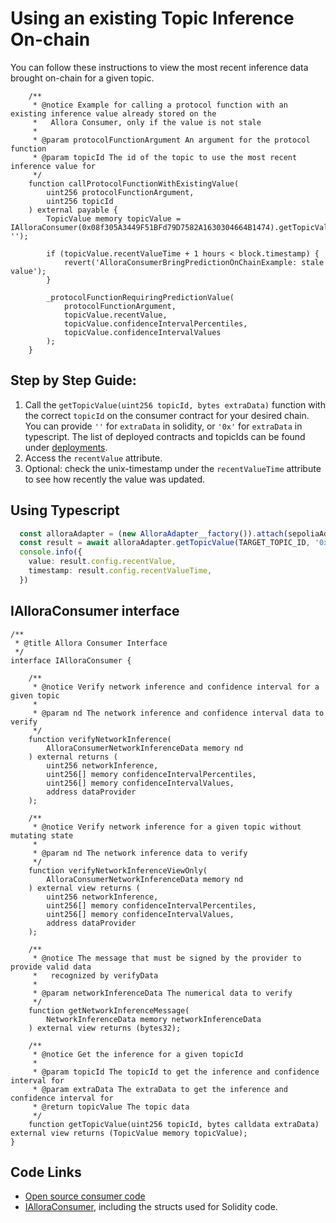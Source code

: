 # Using an existing Topic Inference On-chain

You can follow these instructions to view the most recent inference data brought on-chain for a given topic.

```solidity
    /**
     * @notice Example for calling a protocol function with an existing inference value already stored on the
     *   Allora Consumer, only if the value is not stale
     * 
     * @param protocolFunctionArgument An argument for the protocol function
     * @param topicId The id of the topic to use the most recent inference value for
     */
    function callProtocolFunctionWithExistingValue(
        uint256 protocolFunctionArgument,
        uint256 topicId
    ) external payable {
        TopicValue memory topicValue = IAlloraConsumer(0x08f305A3449F51BFd79D7582A1630304664B1474).getTopicValue(topicId, '');

        if (topicValue.recentValueTime + 1 hours < block.timestamp) {
            revert('AlloraConsumerBringPredictionOnChainExample: stale value');
        }

        _protocolFunctionRequiringPredictionValue(
            protocolFunctionArgument, 
            topicValue.recentValue,
            topicValue.confidenceIntervalPercentiles,
            topicValue.confidenceIntervalValues
        );
    }
```

## Step by Step Guide:

1. Call the `getTopicValue(uint256 topicId, bytes extraData)` function with the correct `topicId` on the consumer contract for your desired chain. You can provide `''` for `extraData` in solidity, or `'0x'` for `extraData` in typescript. The list of deployed contracts and topicIds can be found under [deployments](./existing-consumers).
2. Access the `recentValue` attribute.
3. Optional: check the unix-timestamp under the `recentValueTime` attribute to see how recently the value was updated.

## Using Typescript

```typescript
  const alloraAdapter = (new AlloraAdapter__factory()).attach(sepoliaAddresses.AlloraAdapter).connect(wallet) as AlloraAdapter
  const result = await alloraAdapter.getTopicValue(TARGET_TOPIC_ID, '0x')
  console.info({
    value: result.config.recentValue,
    timestamp: result.config.recentValueTime,
  })
```

## IAlloraConsumer interface

```sol
/**
 * @title Allora Consumer Interface
 */
interface IAlloraConsumer {

    /**
     * @notice Verify network inference and confidence interval for a given topic
     * 
     * @param nd The network inference and confidence interval data to verify
     */
    function verifyNetworkInference(
        AlloraConsumerNetworkInferenceData memory nd
    ) external returns (
        uint256 networkInference, 
        uint256[] memory confidenceIntervalPercentiles, 
        uint256[] memory confidenceIntervalValues, 
        address dataProvider
    );

    /**
     * @notice Verify network inference for a given topic without mutating state
     * 
     * @param nd The network inference data to verify
     */
    function verifyNetworkInferenceViewOnly(
        AlloraConsumerNetworkInferenceData memory nd
    ) external view returns (
        uint256 networkInference, 
        uint256[] memory confidenceIntervalPercentiles, 
        uint256[] memory confidenceIntervalValues, 
        address dataProvider
    );

    /**
     * @notice The message that must be signed by the provider to provide valid data
     *   recognized by verifyData
     * 
     * @param networkInferenceData The numerical data to verify
     */
    function getNetworkInferenceMessage(
        NetworkInferenceData memory networkInferenceData
    ) external view returns (bytes32);

    /**
     * @notice Get the inference for a given topicId
     * 
     * @param topicId The topicId to get the inference and confidence interval for
     * @param extraData The extraData to get the inference and confidence interval for
     * @return topicValue The topic data
     */
    function getTopicValue(uint256 topicId, bytes calldata extraData) external view returns (TopicValue memory topicValue);
}
```

## Code Links

- [Open source consumer code](https://github.com/allora-network/allora-consumer/blob/main/src/)
- [IAlloraConsumer](https://github.com/allora-network/allora-consumer/blob/main/src/interface/IAlloraConsumer.sol), including the structs used for Solidity code.

